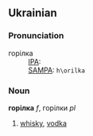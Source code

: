 ==Ukrainian==
===Pronunciation===
;горілка
:[[Pronunciation guide|IPA]]: {{IPA|ɦorilka}}
:[[Pronunciation guide|SAMPA]]: <tt>h\orilka</tt>

===Noun===
'''горілка''' {{IPA|(ɦorílka)}} ''f'', горілки {{IPA|(ɦorílki)}} ''pl''

# [[whisky]], [[vodka]]